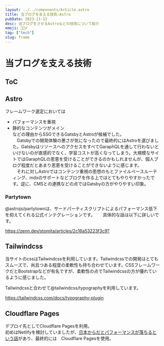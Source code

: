 ```yaml
---
layout: ../../components/Article.astro
title: 当ブログを支える技術:Astro
pubDate: 2023-11-12
desc: 当ブログをさせるAstroなどの技術について紹介
emoji: 🏃🏻‍♂
tag: ["tech"]
slug: frame
---
```

# 当ブログを支える技術
## ToC
## Astro
フレームワーク選定においては
- パフォーマンスを重視
- 静的なコンテンツがメイン  
などの理由からSSGできるGatsbyとAstroが候補でした。  
　Gatsbyでの開発体験の悪さが気になったので最終的にはAstroを選びました。GatsbyはリソースへのアクセスをすべてGaraphQLを通して行わないといけないのが直感的でなく、学習コストが高くなってしまう。大規模なサイトではGaraphQLの恩恵を受けることができるのかもしれませんが、個人ブログ程度だとあまり恩恵を受けることができないように感じます。  
　それに対しAstroではコンテンツ重視の思想のもとファイルベースルーティング、mdxのサポートなどブログを作る上ではとてもやりやすかったです。逆に、CMSとの連携などの点ではGatsbyの方がやりやすい印象。
### Partytown
@astrojs/partytownは、サードパーティスクリプトによるパフォーマンス低下を抑えてくれる公式インテグレーションです。　　
具体的な話は以下に詳しいです。

<https://zenn.dev/stomita/articles/2c16a53223f3c9?>

## Tailwindcss
当サイトのcssはTailwindcssを利用しています。Tailwindcssでの開発はとてもスムーズで、尚且つある程度の柔軟性も持ち合わせています。CSSフレームワークだとBootstrapなどが有名ですが、柔軟性の点でTailwindcssの方が優れているように感じました。  

Tailwindcssと合わせて@tailwindcss/typographyを利用しています。  

<https://tailwindcss.com/docs/typography-plugin>

## Cloudflare Pages
デプロイ先としてCloudflare Pagesを利用。  
初めはNetlifyを検討していましたが、[日本からだとパフォーマンスが落ちるという話](https://blog.anatoo.jp/2020-08-03)があり、最終的には　Cloudflare Pagesを使用。
